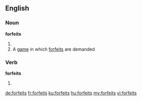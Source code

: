 ==English==

===Noun===
'''forfeits'''

# {{plural of|forfeit}}
# A [[game]] in which [[forfeit]]s are demanded

===Verb===
'''forfeits'''

# {{third-person singular of|forfeit}}

[[de:forfeits]]
[[fr:forfeits]]
[[ku:forfeits]]
[[hu:forfeits]]
[[my:forfeits]]
[[vi:forfeits]]